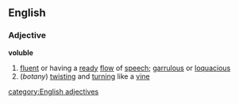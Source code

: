 ==English==
===Adjective===
'''voluble'''
#[[fluent]] or having a [[ready]] [[flow]] of [[speech]]; [[garrulous]] or [[loquacious]]
#(''botany'') [[twisting]] and [[turning]] like a [[vine]]
[[category:English adjectives]]